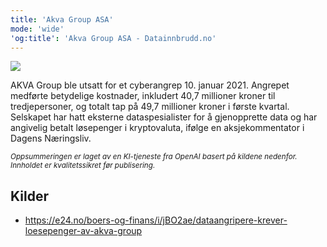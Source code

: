 ```yaml
---
title: 'Akva Group ASA'
mode: 'wide'
'og:title': 'Akva Group ASA - Datainnbrudd.no'
---
```


<Frame>
<img src="/images/akva.png" noZoom/>
</Frame>

AKVA Group ble utsatt for et cyberangrep 10. januar 2021. Angrepet medførte betydelige kostnader, inkludert 40,7 millioner kroner til tredjepersoner, og totalt tap på 49,7 millioner kroner i første kvartal. Selskapet har hatt eksterne dataspesialister for å gjenopprette data og har angivelig betalt løsepenger i kryptovaluta, ifølge en aksjekommentator i Dagens Næringsliv.

<sup><i>Oppsummeringen er laget av en KI-tjeneste fra OpenAI basert på kildene nedenfor. Innholdet er kvalitetssikret før publisering.</i></sup>

## Kilder
- https://e24.no/boers-og-finans/i/jBO2ae/dataangripere-krever-loesepenger-av-akva-group
